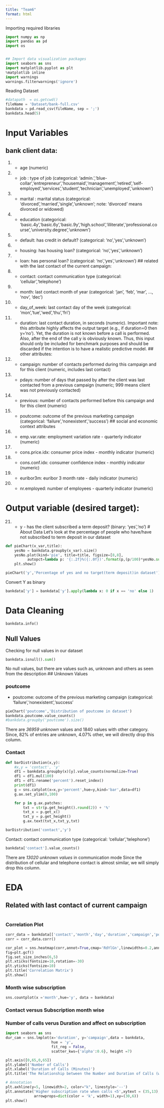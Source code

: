```yaml
---
title: "Team6"
format: html
---
```


Importing required libraries

```python
import numpy as np 
import pandas as pd 
import os 


## Import data visualization packages
import seaborn as sns
import matplotlib.pyplot as plt
%matplotlib inline
import warnings
warnings.filterwarnings('ignore')
```

Reading Dataset
```python
#datapath  = os.getcwd()
fileName = 'Dataset/bank-full.csv'
bankdata = pd.read_csv(fileName, sep = ';')
bankdata.head(5)
```
# Input Variables 
## bank client data:

1. - age (numeric)
2. - job : type of job (categorical: 'admin.','blue-collar','entrepreneur','housemaid','management','retired','self-employed','services','student','technician','unemployed','unknown')
3. - marital : marital status (categorical: 'divorced','married','single','unknown'; note: 'divorced' means divorced or widowed)
4. - education (categorical: 'basic.4y','basic.6y','basic.9y','high.school','illiterate','professional.course','university.degree','unknown')
5. - default: has credit in default? (categorical: 'no','yes','unknown')
6. - housing: has housing loan? (categorical: 'no','yes','unknown')
7. - loan: has personal loan? (categorical: 'no','yes','unknown')
## related with the last contact of the current campaign:

8. - contact: contact communication type (categorical: 'cellular','telephone')
9. - month: last contact month of year (categorical: 'jan', 'feb', 'mar', ..., 'nov', 'dec')
10. - day_of_week: last contact day of the week (categorical: 'mon','tue','wed','thu','fri')
11. - duration: last contact duration, in seconds (numeric). Important note: this attribute highly affects the output target (e.g., if duration=0 then y='no'). Yet, the duration is not known before a call is performed. Also, after the end of the call y is obviously known. Thus, this input should only be included for benchmark purposes and should be discarded if the intention is to have a realistic predictive model.
## other attributes:

12. - campaign: number of contacts performed during this campaign and for this client (numeric, includes last contact)
13. - pdays: number of days that passed by after the client was last contacted from a previous campaign (numeric; 999 means client was not previously contacted)
14. - previous: number of contacts performed before this campaign and for this client (numeric)
15. - poutcome: outcome of the previous marketing campaign (categorical: 'failure','nonexistent','success')
## social and economic context attributes
16. - emp.var.rate: employment variation rate - quarterly indicator (numeric)
17. - cons.price.idx: consumer price index - monthly indicator (numeric)
18. - cons.conf.idx: consumer confidence index - monthly indicator (numeric)
19. - euribor3m: euribor 3 month rate - daily indicator (numeric)
20. - nr.employed: number of employees - quarterly indicator (numeric)

# Output variable (desired target):

21. - y - has the client subscribed a term deposit? (binary: 'yes','no')
# About Data
Let's look at the percentage of people who have/have not subscribed to term deposit in our dataset
```python
def pieChart(x_var,title):
    yesNo = bankdata.groupby(x_var).size()
    yesNo.plot(kind='pie', title=title, figsize=[8,8],
          autopct=lambda p: '{:.2f}%({:.0f})'.format(p,(p/100)*yesNo.sum()))
    plt.show()

pieChart('y','Percentage of yes and no target(term deposit)in dataset')
```

Convert Y as binary 
```python
bankdata['y'] = bankdata['y'].apply(lambda x: 0 if x == 'no' else 1)
```

# Data Cleaning 
```python
bankdata.info()
```
## Null Values 
Checking for null values in our dataset
```python
bankdata.isnull().sum()
```
No null values, but there are values such as, unknown and others as seen from the description
## Unknown Values

### poutcome
* poutcome: outcome of the previous marketing campaign (categorical: 'failure','nonexistent','success'


```python
pieChart('poutcome','Distribution of poutcome in dataset')
bankdata.poutcome.value_counts()
#bankdata.groupby('poutcome').size()
```

There are *36959   unknown* values and  1840 values with other category.
Since, 82% of entries are unknown, 4.07% other, we will directly drop this column. 

### Contact

```python
def barDistribution(x,y):
    #x,y = 'contact', 'y'
    df1 = bankdata.groupby(x)[y].value_counts(normalize=True)
    df1 = df1.mul(100)
    df1 = df1.rename('percent').reset_index()
    print(df1)
    g = sns.catplot(x=x,y='percent',hue=y,kind='bar',data=df1)
    g.ax.set_ylim(0,100)

    for p in g.ax.patches:
        txt = str(p.get_height().round(2)) + '%'
        txt_x = p.get_x() 
        txt_y = p.get_height()
        g.ax.text(txt_x,txt_y,txt)
```
```python
barDistribution('contact','y')
```
Contact: contact communication type (categorical: 'cellular','telephone')
```python
bankdata['contact'].value_counts()
```

There are *13020 unknown values* in communication mode
Since the distribution of cellular and telephone contact is almost similar, we will simply drop this column. 

# EDA
## Related with last contact of current campaign 
```python

```
### Correlation Plot
```python
corr_data = bankdata[['contact','month','day','duration','campaign','pdays','previous','poutcome','y']]
corr = corr_data.corr()

cor_plot = sns.heatmap(corr,annot=True,cmap='RdYlGn',linewidths=0.2,annot_kws={'size':10})
fig=plt.gcf()
fig.set_size_inches(6,5)
plt.xticks(fontsize=10,rotation=-30)
plt.yticks(fontsize=10)
plt.title('Correlation Matrix')
plt.show()
```

### Month wise subscription
```python
sns.countplot(x ='month',hue='y', data = bankdata)
```

### Contact versus Subscription month wise

### Number of calls verus Duration and affect on subscription
```python
import seaborn as sns
dur_cam = sns.lmplot(x='duration', y='campaign',data = bankdata,
                     hue = 'y',
                     fit_reg = False,
                     scatter_kws={'alpha':0.6}, height =7)

plt.axis([0,65,0,65])
plt.ylabel('Number of Calls')
plt.xlabel('Duration of Calls (Minutes)')
plt.title('The Relationship between the Number and Duration of Calls (with Response Result)')

# Annotation
plt.axhline(y=5, linewidth=2, color="k", linestyle='--')
plt.annotate('Higher subscription rate when calls <5',xytext = (35,13),
             arrowprops=dict(color = 'k', width=1),xy=(30,6))
plt.show()

```



